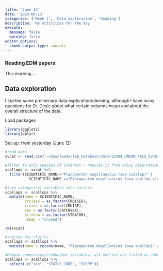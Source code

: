 ```yaml
---
title: 'June 13'
date: '2023-06-13'
categories: ['Week 2', 'Data exploration', 'Reading']
description: 'My activities for the day.'
execute: 
  message: false
  warning: false
editor_options: 
  chunk_output_type: console
---
```


### Reading EDM papers
This morning...

## Data exploration

I started some preliminary data exploration/cleaning, although I have many questions for Dr. Deyle about what certain columns mean and about the overall structure of the data.

Load packages
```r
library(ggplot2)
library(dplyr)

```

Set-up: from yesterday (June 12)
```r
#read data
svcat <- read.csv("~/Downloads/lab_notebook/data/22564_UNION_FSCS_SVCAT.csv")

#filter to only species of interest - reduces it from 94632 observations to 21425
scallops <- svcat %>% 
  filter(SCIENTIFIC_NAME=="Placopecten magellanicus (sea scallop)" | 
           SCIENTIFIC_NAME =="Placopecten magellanicus (sea scallop clapper)")

#turn categorical variables into factors
scallops <- scallops %>% 
  mutate(name = SCIENTIFIC_NAME,
         cruise6 = as.factor(CRUISE6),
         cruise = as.factor(CRUISE),
         sex = as.factor(CATCHSEX),
         stratum = as.factor(STRATUM),
         .keep = "unused")

rm(svcat)

#shorten for clarity
scallops <- scallops %>% 
  mutate(name = recode(name, "Placopecten magellanicus (sea scallop)" = "scallop", "Placopecten magellanicus (sea scallop clapper)" = "clapper"))

#Remove unnecessary/redundant variables: all entries are listed as unknown sex, all have the same status code, and SVSPP corresponds with name
scallops <- scallops %>% 
  select(-c("sex", "STATUS_CODE", "SVSPP"))
```


```r

```

